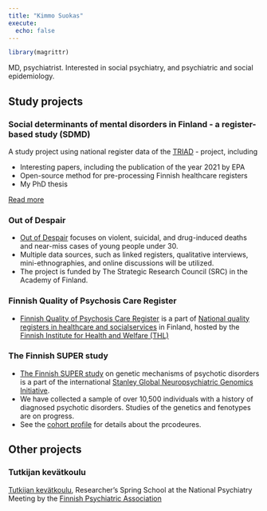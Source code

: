 ```yaml
---
title: "Kimmo Suokas"
execute:
  echo: false
---
```

```r
library(magrittr)
```


MD, psychiatrist. Interested in social psychiatry, and psychiatric and social epidemiology.


## Study projects

### Social determinants of mental disorders in Finland - a register-based study (SDMD)

A study project using national register data of the [TRIAD](https://thl.fi/fi/tutkimus-ja-kehittaminen/tutkimukset-ja-hankkeet/epaonnen-kolmikko-mielenterveyden-hairiot-somaattinen-sairastavuus-ja-sosiaalinen-syrjaytyminen-elamankaarella-triad-){target="_blank"} - project, including

- Interesting papers, including the publication of the year 2021 by EPA 
- Open-source method for pre-processing Finnish healthcare registers
- My PhD thesis

[Read more](sdmd/index.html)

### Out of Despair

- [Out of Despair](https://ulosepatoivosta.fi/en/){target="_blank"} focuses on violent, suicidal, and drug-induced deaths and near-miss cases of young people under 30.
- Multiple data sources, such as linked registers, qualitative interviews, mini-ethnographies, and online discussions will be utilized.
- The project is funded by The Strategic Research Council (SRC) in the Academy of Finland.

### Finnish Quality of Psychosis Care Register

- [Finnish Quality of Psychosis Care Register](https://repo.thl.fi/sites/laaturekisterit/psykoosienhoidonrekisteri.html){target="_blank"} is a part of  [National quality registers in healthcare and socialservices](https://thl.fi/fi/web/sote-palvelujen-johtaminen/arviointi-ja-seuranta/sote-tietopohja/terveydenhuollon-kansalliset-laaturekisterit/kansallisten-laaturekisterien-raportit) in Finland, hosted by the [Finnish Institute for Health and Welfare (THL)](https://thl.fi/en/web/thlfi-en){target="_blank"}

### The Finnish SUPER study

- [The Finnish SUPER study](https://www.superfinland.fi/in-english){target="_blank"} on genetic mechanisms of psychotic disorders is a part of the international [Stanley Global Neuropsychiatric Genomics Initiative](https://www.broadinstitute.org/stanley-center-psychiatric-research/stanley-global){target="_blank"}. 
- We have collected a sample of over 10,500 individuals with a history of diagnosed psychotic disorders. Studies of the genetics and fenotypes are on progress. 
- See the [cohort profile](https://bmjopen.bmj.com/content/13/4/e070710){target="_blank"} for details about the prcodeures.

## Other projects

### Tutkijan kevätkoulu

[Tutkijan kevätkoulu](https://kmmsks.github.io/tkk/), Researcher’s Spring School at the National Psychiatry Meeting by the [Finnish Psychiatric Association](www.psy.fi) 




